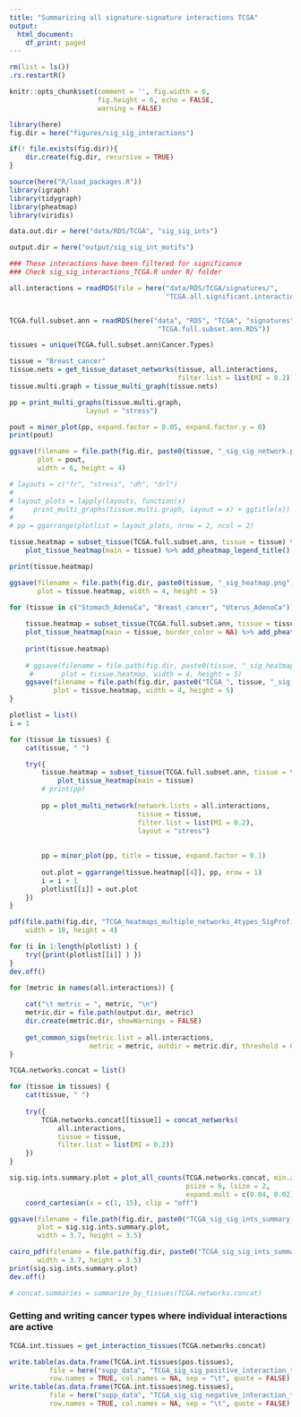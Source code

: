 ```yaml
---
title: "Summarizing all signature-signature interactions TCGA"
output: 
  html_document:
    df_print: paged
---
```


```r
rm(list = ls())
.rs.restartR()

knitr::opts_chunk$set(comment = '', fig.width = 6, 
                      fig.height = 6, echo = FALSE, 
                      warning = FALSE)
```

```r
library(here)
fig.dir = here("figures/sig_sig_interactions")

if(! file.exists(fig.dir)){
    dir.create(fig.dir, recursive = TRUE)
}

source(here("R/load_packages.R"))
library(igraph)
library(tidygraph)
library(pheatmap)
library(viridis)

data.out.dir = here("data/RDS/TCGA", "sig_sig_ints")

output.dir = here("output/sig_sig_int_motifs")
```

```r

### These interactions have been filtered for significance 
### Check sig_sig_interactions_TCGA.R under R/ folder

all.interactions = readRDS(file = here("data/RDS/TCGA/signatures/",
                                       "TCGA.all.significant.interactions.RDS")) 


TCGA.full.subset.ann = readRDS(here("data", "RDS", "TCGA", "signatures",
                                     "TCGA.full.subset.ann.RDS"))

tissues = unique(TCGA.full.subset.ann$Cancer.Types)
```


```r
tissue = "Breast_cancer"
tissue.nets = get_tissue_dataset_networks(tissue, all.interactions, 
                                          filter.list = list(MI = 0.2))
tissue.multi.graph = tissue_multi_graph(tissue.nets)

pp = print_multi_graphs(tissue.multi.graph, 
                   layout = "stress")

pout = minor_plot(pp, expand.factor = 0.05, expand.factor.y = 0)
print(pout)

ggsave(filename = file.path(fig.dir, paste0(tissue, "_sig_sig_network.png") ),
       plot = pout,
       width = 6, height = 4)

# layouts = c("fr", "stress", "dh", "drl")
# 
# layout_plots = lapply(layouts, function(x) 
#     print_multi_graphs(tissue.multi.graph, layout = x) + ggtitle(x))
# 
# pp = ggarrange(plotlist = layout_plots, nrow = 2, ncol = 2)
```

```r
tissue.heatmap = subset_tissue(TCGA.full.subset.ann, tissue = tissue) %>% 
    plot_tissue_heatmap(main = tissue) %>% add_pheatmap_legend_title()

print(tissue.heatmap)

ggsave(filename = file.path(fig.dir, paste0(tissue, "_sig_heatmap.png") ), 
       plot = tissue.heatmap, width = 4, height = 5)

for (tissue in c("Stomach_AdenoCa", "Breast_cancer", "Uterus_AdenoCa")) {
    
    tissue.heatmap = subset_tissue(TCGA.full.subset.ann, tissue = tissue) %>% 
    plot_tissue_heatmap(main = tissue, border_color = NA) %>% add_pheatmap_legend_title()
    
    print(tissue.heatmap)
    
    # ggsave(filename = file.path(fig.dir, paste0(tissue, "_sig_heatmap.png") ), 
     #       plot = tissue.heatmap, width = 4, height = 5)
    ggsave(filename = file.path(fig.dir, paste0("TCGA_", tissue, "_sig_heatmap.pdf") ), 
           plot = tissue.heatmap, width = 4, height = 5)
}
```


```r
plotlist = list()
i = 1

for (tissue in tissues) {
    cat(tissue, " ")

    try({
        tissue.heatmap = subset_tissue(TCGA.full.subset.ann, tissue = tissue) %>% 
            plot_tissue_heatmap(main = tissue)
        # print(pp)
        
        pp = plot_multi_network(network.lists = all.interactions, 
                                tissue = tissue, 
                                filter.list = list(MI = 0.2),
                                layout = "stress")
        
        
        pp = minor_plot(pp, title = tissue, expand.factor = 0.1)
        
        out.plot = ggarrange(tissue.heatmap[[4]], pp, nrow = 1)
        i = i + 1
        plotlist[[i]] = out.plot
    })
}
```

```r
pdf(file.path(fig.dir, "TCGA_heatmaps_multiple_networks_4types_SigProfiler_stress.pdf"),
    width = 10, height = 4)

for (i in 1:length(plotlist) ) {
    try({print(plotlist[[i]] ) })
}
dev.off()
```

```r
for (metric in names(all.interactions)) {
    
    cat("\t metric = ", metric, "\n")
    metric.dir = file.path(output.dir, metric)
    dir.create(metric.dir, showWarnings = FALSE)
    
    get_common_sigs(metric.list = all.interactions, 
                    metric = metric, outdir = metric.dir, threshold = 0.2)
}
```

```r
TCGA.networks.concat = list()

for (tissue in tissues) {
    cat(tissue, " ")
    
    try({
        TCGA.networks.concat[[tissue]] = concat_networks(
            all.interactions, 
            tissue = tissue, 
            filter.list = list(MI = 0.2))
    })
}

```

```r
sig.sig.ints.summary.plot = plot_all_counts(TCGA.networks.concat, min.abssum = 1,
                                            psize = 6, lsize = 2, 
                                            expand.mult = c(0.04, 0.02)) + 
    coord_cartesian(x = c(1, 15), clip = "off")

ggsave(filename = file.path(fig.dir, paste0("TCGA_sig_sig_ints_summary_plot.png") ),
       plot = sig.sig.ints.summary.plot,
       width = 3.7, height = 3.5)

cairo_pdf(filename = file.path(fig.dir, paste0("TCGA_sig_sig_ints_summary_plot.pdf") ),
       width = 3.7, height = 3.5)
print(sig.sig.ints.summary.plot)
dev.off()

# concat.summaries = summarize_by_tissues(TCGA.networks.concat)
```

### Getting and writing cancer types where individual interactions are active

```r
TCGA.int.tissues = get_interaction_tissues(TCGA.networks.concat)

write.table(as.data.frame(TCGA.int.tissues$pos.tissues), 
          file = here("supp_data", "TCGA_sig_sig_positive_interaction_tissue_summaries.tsv"),
          row.names = TRUE, col.names = NA, sep = "\t", quote = FALSE)
write.table(as.data.frame(TCGA.int.tissues$neg.tissues), 
          file = here("supp_data", "TCGA_sig_sig_negative_interaction_tissue_summaries.tsv"),
          row.names = TRUE, col.names = NA, sep = "\t", quote = FALSE)
```
